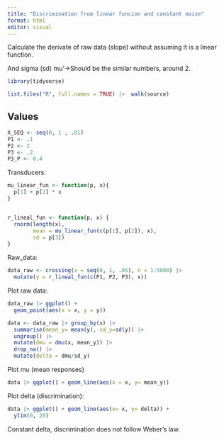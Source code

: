 ```yaml
---
title: "Discrimination from linear funcion and constant noise"
format: html
editor: visual
---
```


Calculate the derivate of raw data (slope) without assuming it is a linear function.

And sigma (sd) mu'-\>Should be the similar numbers, around 2.

```r
library(tidyverse)

list.files("R", full.names = TRUE) |>  walk(source)
```

## Values

```r
X_SEQ <- seq(0, 1 , .01)
P1 <- .1
P2 <- 2
P3 <- .2
P3_P <- 0.4
```

Transducers:

```r

mu_linear_fun <- function(p, x){
  p[1] + p[2] * x
}


r_lineal_fun <- function(p, x) {
  rnorm(length(x),
        mean = mu_linear_fun(c(p[1], p[2]), x), 
        sd = p[3])
}


```

Raw_data:

```r

data_raw <- crossing(x = seq(0, 1, .05), n = 1:5000) |> 
  mutate(y = r_lineal_fun(c(P1, P2, P3), x))

```

Plot raw data:

```r

data_raw |> ggplot() + 
  geom_point(aes(x = x, y = y))

```

```r
data <- data_raw |> group_by(x) |>  
  summarise(mean_y= mean(y), sd_y=sd(y)) |> 
  ungroup() |> 
  mutate(dmu = dmu(x, mean_y)) |> 
  drop_na() |> 
  mutate(delta = dmu/sd_y)
```

Plot mu (mean responses)

```r
data |> ggplot() + geom_line(aes(x = x, y= mean_y))
```

Plot delta (discrimination):

```r
data |> ggplot() + geom_line(aes(x= x, y= delta)) + 
  ylim(0, 20)
```

Constant delta, discrimination does not follow Weber's law.
